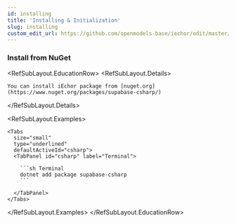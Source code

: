 ```yaml
---
id: installing
title: 'Installing & Initialization'
slug: installing
custom_edit_url: https://github.com/openmodels-base/iechor/edit/master/web/spec/supabase.yml
---
```


### Install from NuGet

<RefSubLayout.EducationRow>
  <RefSubLayout.Details>

    You can install iEchor package from [nuget.org](https://www.nuget.org/packages/supabase-csharp/)

  </RefSubLayout.Details>

  <RefSubLayout.Examples>

    <Tabs
      size="small"
      type="underlined"
      defaultActiveId="csharp">
      <TabPanel id="csharp" label="Terminal">

        ```sh Terminal
        dotnet add package supabase-csharp
        ```

      </TabPanel>
    </Tabs>

  </RefSubLayout.Examples>
</RefSubLayout.EducationRow>
